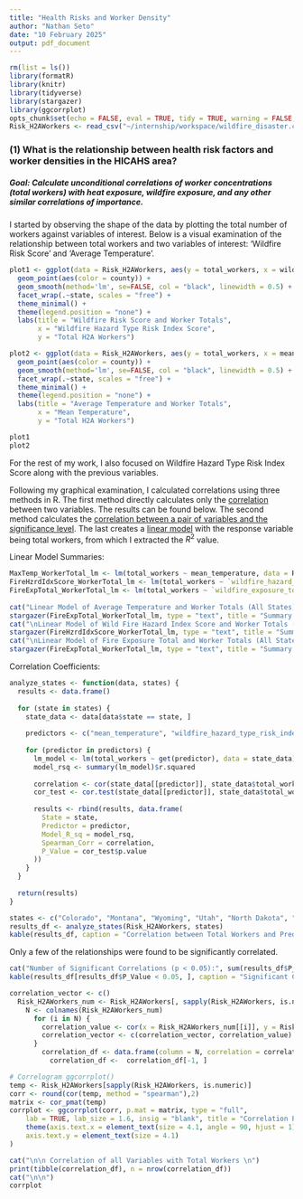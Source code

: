 ```yaml
---
title: "Health Risks and Worker Density"
author: "Nathan Seto"
date: "10 February 2025"
output: pdf_document
---
```


```r
rm(list = ls())
library(formatR)
library(knitr)
library(tidyverse)
library(stargazer)
library(ggcorrplot)
opts_chunk$set(echo = FALSE, eval = TRUE, tidy = TRUE, warning = FALSE, message = FALSE)
Risk_H2AWorkers <- read_csv("~/internship/workspace/wildfire_disaster.csv")
```

### (1) What is the relationship between health risk factors and worker densities in the HICAHS area?

##### Goal: Calculate unconditional correlations of worker concentrations (total workers) with heat exposure, wildfire exposure, and any other similar correlations of importance.

I started by observing the shape of the data by plotting the total number of workers against variables of interest. Below is a visual examination of the relationship between total workers and two variables of interest: 'Wildfire Risk Score' and 'Average Temperature'.

```r
plot1 <- ggplot(data = Risk_H2AWorkers, aes(y = total_workers, x = wildfire_hazard_type_risk_index_score)) +
  geom_point(aes(color = county)) +
  geom_smooth(method='lm', se=FALSE, col = "black", linewidth = 0.5) +
  facet_wrap(.~state, scales = "free") +
  theme_minimal() +
  theme(legend.position = "none") +
  labs(title = "Wildfire Risk Score and Worker Totals",
       x = "Wildfire Hazard Type Risk Index Score",
       y = "Total H2A Workers")

plot2 <- ggplot(data = Risk_H2AWorkers, aes(y = total_workers, x = mean_temperature)) +
  geom_point(aes(color = county)) +
  geom_smooth(method='lm', se=FALSE, col = "black", linewidth = 0.5) +
  facet_wrap(.~state, scales = "free") +
  theme_minimal() +
  theme(legend.position = "none") +
  labs(title = "Average Temperature and Worker Totals",
       x = "Mean Temperature",
       y = "Total H2A Workers")

plot1
plot2
```

For the rest of my work, I also focused on Wildfire Hazard Type Risk Index Score along with the previous variables.

Following my graphical examination, I calculated correlations using three methods in R. The first method directly calculates only the [correlation](https://www.rdocumentation.org/packages/stats/versions/3.6.2/topics/cor) between two variables. The results can be found below. The second method calculates the [correlation between a pair of variables and the significance level](https://www.rdocumentation.org/packages/stats/versions/3.6.2/topics/cor.test). The last creates a [linear model](https://www.rdocumentation.org/packages/stats/versions/3.6.2/topics/lm) with the response variable being total workers, from which I extracted the $R^2$ value.

Linear Model Summaries:

```r
MaxTemp_WorkerTotal_lm <- lm(total_workers ~ mean_temperature, data = Risk_H2AWorkers)
FireHzrdIdxScore_WorkerTotal_lm <- lm(total_workers ~ `wildfire_hazard_type_risk_index_score`, data = Risk_H2AWorkers)
FireExpTotal_WorkerTotal_lm <- lm(total_workers ~ `wildfire_exposure_total`, data = Risk_H2AWorkers)
 
cat("Linear Model of Average Temperature and Worker Totals (All States): \n")
stargazer(FireExpTotal_WorkerTotal_lm, type = "text", title = "Summary Statistics of Coefficients")
cat("\nLinear Model of Wild Fire Hazard Index Score and Worker Totals (All States): \n")
stargazer(FireHzrdIdxScore_WorkerTotal_lm, type = "text", title = "Summary Statistics of Coefficients")
cat("\nLinear Model of Fire Exposure Total and Worker Totals (All States): \n")
stargazer(FireExpTotal_WorkerTotal_lm, type = "text", title = "Summary Statistics of Coefficients")
```

Correlation Coefficients:

```r
analyze_states <- function(data, states) {
  results <- data.frame()
  
  for (state in states) {
    state_data <- data[data$state == state, ]
    
    predictors <- c("mean_temperature", "wildfire_hazard_type_risk_index_score", "wildfire_exposure_total")
    
    for (predictor in predictors) {
      lm_model <- lm(total_workers ~ get(predictor), data = state_data)
      model_rsq <- summary(lm_model)$r.squared
      
      correlation <- cor(state_data[[predictor]], state_data$total_workers, method = "spearman")
      cor_test <- cor.test(state_data[[predictor]], state_data$total_workers, method = "spearman")
      
      results <- rbind(results, data.frame(
        State = state,
        Predictor = predictor,
        Model_R_sq = model_rsq,
        Spearman_Corr = correlation,
        P_Value = cor_test$p.value
      ))
    }
  }
  
  return(results)
}

states <- c("Colorado", "Montana", "Wyoming", "Utah", "North Dakota", "South Dakota")
results_df <- analyze_states(Risk_H2AWorkers, states)
kable(results_df, caption = "Correlation between Total Workers and Predictors by State", digits = 4)
```

Only a few of the relationships were found to be significantly correlated.

```r
cat("Number of Significant Correlations (p < 0.05):", sum(results_df$P_Value<0.05), "\n")
kable(results_df[results_df$P_Value < 0.05, ], caption = "Significant Correlations Found (p < 0.05)", digits = 4)
```

```r
correlation_vector <- c()
  Risk_H2AWorkers_num <- Risk_H2AWorkers[, sapply(Risk_H2AWorkers, is.numeric)]
    N <- colnames(Risk_H2AWorkers_num)
      for (i in N) {
        correlation_value <- cor(x = Risk_H2AWorkers_num[[i]], y = Risk_H2AWorkers_num$total_workers, method = "spearman")
        correlation_vector <- c(correlation_vector, correlation_value)
      }
        correlation_df <- data.frame(column = N, correlation = correlation_vector) |> arrange(desc(correlation))
          correlation_df <-  correlation_df[-1, ]

# Correlogram ggcorrplot()
temp <- Risk_H2AWorkers[sapply(Risk_H2AWorkers, is.numeric)]
corr <- round(cor(temp, method = "spearman"),2)
matrix <- cor_pmat(temp)
corrplot <- ggcorrplot(corr, p.mat = matrix, type = "full",
    lab = TRUE, lab_size = 1.6, insig = "blank", title = "Correlation Plot") +
    theme(axis.text.x = element_text(size = 4.1, angle = 90, hjust = 1),
    axis.text.y = element_text(size = 4.1)
)

cat("\n\n Correlation of all Variables with Total Workers \n")
print(tibble(correlation_df), n = nrow(correlation_df))
cat("\n\n")
corrplot
```
